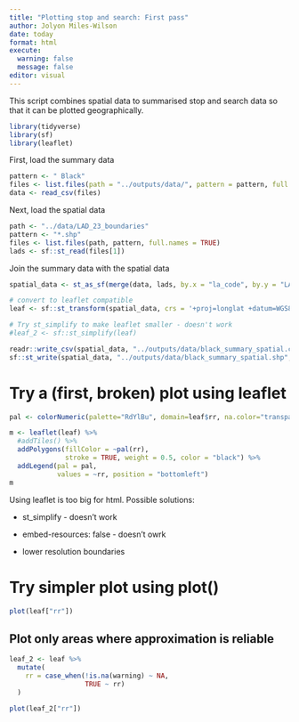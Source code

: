 ```yaml
---
title: "Plotting stop and search: First pass"
author: Jolyon Miles-Wilson
date: today
format: html
execute: 
  warning: false
  message: false
editor: visual
---
```


This script combines spatial data to summarised stop and search data so that it can be plotted geographically.

```r
library(tidyverse)
library(sf)
library(leaflet)
```

First, load the summary data

```r
pattern <- " Black"
files <- list.files(path = "../outputs/data/", pattern = pattern, full.names = TRUE)
data <- read_csv(files)
```

Next, load the spatial data

```r
path <- "../data/LAD_23_boundaries"
pattern <- "*.shp"
files <- list.files(path, pattern, full.names = TRUE)
lads <- sf::st_read(files[1])
```

Join the summary data with the spatial data

```r
spatial_data <- st_as_sf(merge(data, lads, by.x = "la_code", by.y = "LAD23CD"))

# convert to leaflet compatible
leaf <- sf::st_transform(spatial_data, crs = '+proj=longlat +datum=WGS84')

# Try st_simplify to make leaflet smaller - doesn't work
#leaf_2 <- sf::st_simplify(leaf)
```

```r
readr::write_csv(spatial_data, "../outputs/data/black_summary_spatial.csv")
sf::st_write(spatial_data, "../outputs/data/black_summary_spatial.shp", delete_dsn = TRUE)
```

# Try a (first, broken) plot using leaflet

```r
pal <- colorNumeric(palette="RdYlBu", domain=leaf$rr, na.color="transparent")

m <- leaflet(leaf) %>%
  #addTiles() %>%
  addPolygons(fillColor = ~pal(rr),
              stroke = TRUE, weight = 0.5, color = "black") %>%
  addLegend(pal = pal, 
            values = ~rr, position = "bottomleft")
m
```

Using leaflet is too big for html. Possible solutions:

-   st_simplify - doesn't work

-   embed-resources: false - doesn't owrk

-   lower resolution boundaries

# Try simpler plot using plot()

```r
plot(leaf["rr"])
```

## Plot only areas where approximation is reliable

```r
leaf_2 <- leaf %>%
  mutate(
    rr = case_when(!is.na(warning) ~ NA,
                   TRUE ~ rr)
  )

plot(leaf_2["rr"])
```
